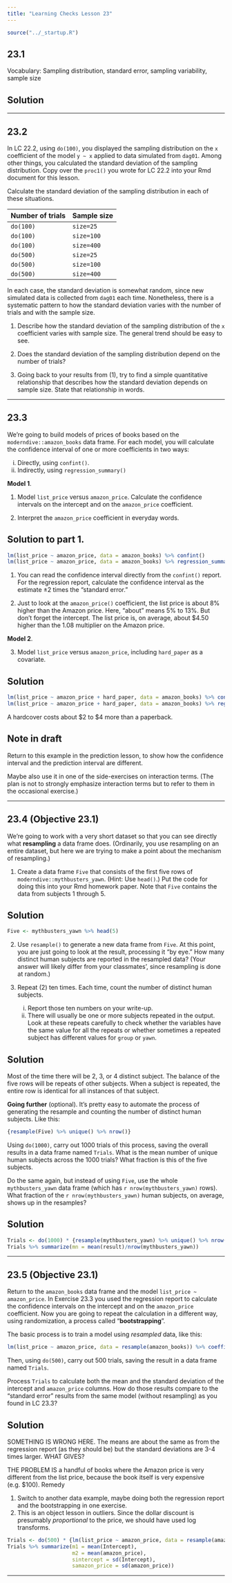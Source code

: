 ```yaml
---
title: "Learning Checks Lesson 23"
---
```


```r
source("../_startup.R")
```

## 23.1

Vocabulary: Sampling distribution, standard error, sampling variability, sample size

::: {.callout-note}
## Solution

:::

--------


## 23.2

In LC 22.2, using `do(100)`, you displayed the sampling distribution on the `x` coefficient of the model `y ~ x` applied to data simulated from `dag01`. Among other things, you calculated the standard deviation of the sampling distribution. Copy over the `proc1()` you wrote for LC 22.2 into your Rmd document for this lesson.

Calculate the standard deviation of the sampling distribution in each of these situations.

Number of trials  |  Sample size
------------------|---------------
`do(100)`         | `size=25`
`do(100)`         | `size=100`
`do(100)`         | `size=400`
`do(500)`         | `size=25`
`do(500)`         | `size=100`
`do(500)`         | `size=400`

In each case, the standard deviation is somewhat random, since new simulated data is collected from `dag01` each time. Nonetheless, there is a systematic pattern to how the standard deviation varies with the number of trials and with the sample size.

1. Describe how the standard deviation of the sampling distribution of the `x` coefficient varies with sample size. The general trend should be easy to see.

2. Does the standard deviation of the sampling distribution depend on the number of trials?

3. Going back to your results from (1), try to find a simple quantitative relationship that describes how the standard deviation depends on sample size. State that relationship in words.

-----------

## 23.3

We're going to build models of prices of books based on the `moderndive::amazon_books` data frame. For each model, you will calculate the confidence interval of one or more coefficients in two ways:

i. Directly, using `confint()`.
ii. Indirectly, using `regression_summary()`

**Model 1**. 

1. Model `list_price` versus `amazon_price`. Calculate the confidence intervals on the intercept and on the `amazon_price` coefficient.

2. Interpret the `amazon_price` coefficient in everyday words.

::: {.callout-note}
## Solution to part 1.

```r
lm(list_price ~ amazon_price, data = amazon_books) %>% confint()
lm(list_price ~ amazon_price, data = amazon_books) %>% regression_summary()
```

1. You can read the confidence interval directly from the `confint()` report. For the regression report, calculate the confidence interval as the estimate $\pm 2$ times the "standard error."

2. Just to look at the `amazon_price()` coefficient, the list price is about 8% higher than the Amazon price. Here, "about" means 5% to 13%. But don't forget the intercept. The list price is, on average, about $4.50 higher than the 1.08 multiplier on the Amazon price.
:::

**Model 2**.

3. Model `list_price` versus `amazon_price`, including `hard_paper` as a covariate.

::: {.callout-note}
## Solution

```r
lm(list_price ~ amazon_price + hard_paper, data = amazon_books) %>% confint()
lm(list_price ~ amazon_price + hard_paper, data = amazon_books) %>% regression_summary()
```

A hardcover costs about $2 to $4 more than a paperback.
:::

::: {.callout-warning}
## Note in draft
Return to this example in the prediction lesson, to show how the confidence interval and the prediction interval are different.

Maybe also use it in one of the side-exercises on interaction terms. (The plan is not to strongly emphasize interaction terms but to refer to them in the occasional exercise.)
:::

-------------

## 23.4 (Objective 23.1)

We're going to work with a very short dataset so that you can see directly what **resampling** a data frame does. (Ordinarily, you use resampling on an entire dataset, but here we are trying to make a point about the mechanism of resampling.)

1. Create a data frame `Five` that consists of the first five rows of `moderndive::mythbusters_yawn`. (Hint: Use `head()`.) Put the code for doing this into your Rmd homework paper. Note that `Five` contains the data from subjects 1 through 5.

::: {.callout-note}
## Solution

```r
Five <- mythbusters_yawn %>% head(5)
```
:::

2. Use `resample()` to generate a new data frame from `Five`. At this point, you are just going to look at the result, processing it "by eye." How many distinct human subjects are reported in the resampled data? (Your answer will likely differ from your classmates', since resampling is done at random.)

3. Repeat (2) ten times. Each time, count the number of distinct human subjects. 

    i. Report those ten numbers on your write-up.
    ii. There will usually be one or more subjects repeated in the output. Look at these repeats carefully to check whether the variables have the same value for all the repeats or whether sometimes a repeated subject has different values for `group` or `yawn`. 
    
::: {.callout-note}
## Solution

Most of the time there will be 2, 3, or 4 distinct subject. The balance of the five rows will be repeats of other subjects. When a subject is repeated, the entire row is identical for all instances of that subject.
:::

**Going further** (optional). It's pretty easy to automate the process of generating the resample and counting the number of distinct human subjects. Like this:

```r
{resample(Five) %>% unique() %>% nrow()}
```

Using `do(1000)`, carry out 1000 trials of this process, saving the overall results in a data frame named `Trials`. What is the mean number of unique human subjects across the 1000 trials? What fraction is this of the five subjects.

Do the same again, but instead of using `Five`, use the whole `mythbusters_yawn` data frame (which has `r nrow(mythbusters_yawn)` rows).  What fraction of the `r nrow(mythbusters_yawn)` human subjects, on average, shows up in the resamples?

::: {.callout-note}
## Solution

```r
Trials <- do(1000) * {resample(mythbusters_yawn) %>% unique() %>% nrow()}
Trials %>% summarize(mn = mean(result)/nrow(mythbusters_yawn))
```
:::


-------------

## 23.5 (Objective 23.1)

Return to the `amazon_books` data frame and the model `list_price ~ amazon_price`. In Exercise 23.3 you used the regression report to calculate the confidence intervals on the intercept and on the `amazon_price` coefficient. Now you are going to repeat the calculation in a different way, using randomization, a process called "**bootstrapping**".

The basic process is to train a model using *resampled* data, like this:

```r
lm(list_price ~ amazon_price, data = resample(amazon_books)) %>% coefficients()
```

Then, using `do(500)`, carry out 500 trials, saving the result in a data frame named `Trials`.

Process `Trials` to calculate both the mean and the standard deviation of the intercept and `amazon_price` columns. How do those results compare to the "standard error" results from the same model (without resampling) as you found in LC 23.3?

::: {.callout-note}
## Solution

SOMETHING IS WRONG HERE. The means are about the same as from the regression report (as they should be) but the standard deviations are 3-4 times larger. WHAT GIVES?

THE PROBLEM IS a handful of books where the Amazon price is very different from the list price, because the book itself is very expensive (e.g. $100). Remedy

1. Switch to another data example, maybe doing both the regression report and the bootstrapping in one exercise.
2. This is an object lesson in outliers. Since the dollar discount is presumably *proportional* to the price, we should have used log transforms.

```r
Trials <- do(500) * {lm(list_price ~ amazon_price, data = resample(amazon_books)) %>% coefficients()}
Trials %>% summarize(m1 = mean(Intercept), 
                     m2 = mean(amazon_price), 
                     sintercept = sd(Intercept), 
                     samazon_price = sd(amazon_price))
```

:::

-------------

